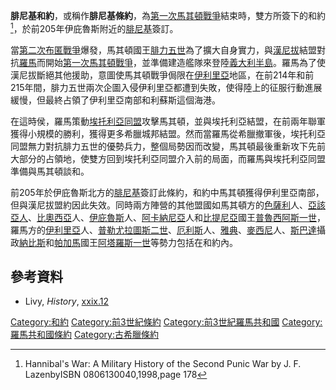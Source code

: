 '''腓尼基和約'''，或稱作'''腓尼基條約'''，為[[第一次馬其頓戰爭|第一次馬其頓戰爭]]結束時，雙方所簽下的和約<ref>Hannibal's War: A Military History of the Second Punic War by J. F. LazenbyISBN 0806130040,1998,page 178</ref>，於前205年伊庇魯斯附近的[[腓尼基_(希臘)|腓尼基]]簽訂。

當[[第二次布匿戰爭|第二次布匿戰爭]]爆發，馬其頓國王[[腓力五世_(馬其頓)|腓力五世]]為了擴大自身實力，與[[漢尼拔|漢尼拔]]結盟對抗[[羅馬共和國|羅馬]]而開始[[第一次馬其頓戰爭|第一次馬其頓戰爭]]，並準備建造艦隊來登陸[[義大利半島|義大利半島]]。羅馬為了使漢尼拔斷絕其他援助，意圖使馬其頓戰爭侷限在[[伊利里亞|伊利里亞]]地區，在前214年和前215年間，腓力五世兩次企圖入侵伊利里亞都遭到失敗，使得陸上的征服行動進展緩慢，但最終占領了伊利里亞南部和利蘇斯這個海港。

在這時侯，羅馬策動[[埃托利亞同盟|埃托利亞同盟]]攻擊馬其頓，並與埃托利亞結盟，在前兩年聯軍獲得小規模的勝利，獲得更多希臘城邦結盟。然而當羅馬從希臘撤軍後，埃托利亞同盟無力對抗腓力五世的優勢兵力，整個局勢因而改變，馬其頓最後重新攻下先前大部分的占領地，使雙方回到埃托利亞同盟介入前的局面，而羅馬與埃托利亞同盟準備與馬其頓談和。

前205年於伊庇魯斯北方的[[腓尼基_(希臘)|腓尼基]]簽訂此條約，和約中馬其頓獲得伊利里亞南部，但與漢尼拔盟約因此失效。同時兩方陣營的其他盟國如馬其頓方的[[色薩利|色薩利]]人、[[亞該亞人|亞該亞人]]、[[比奧西亞|比奧西亞]]人、[[伊庇魯斯|伊庇魯斯]]人、[[阿卡納尼亞|阿卡納尼亞]]人和[[比提尼亞|比提尼亞]]國王[[普魯西阿斯一世|普魯西阿斯一世]]，羅馬方的[[伊利里亞|伊利里亞]]人、[[普勒尤拉圖斯二世|普勒尤拉圖斯二世]]、[[厄利斯|厄利斯]]人、[[雅典|雅典]]、[[麥西尼|麥西尼]]人、[[斯巴達|斯巴達]]攝政[[納比斯|納比斯]]和[[帕加馬|帕加馬]]國王[[阿塔羅斯一世|阿塔羅斯一世]]等勢力包括在和約內。

==參考資料==
{{reflist}}
* Livy, ''History'', [http://www.gutenberg.org/files/12582/12582-h/12582-h.htm#c12 xxix.12] {{Wayback|url=http://www.gutenberg.org/files/12582/12582-h/12582-h.htm#c12 |date=20180214073304 }}

[[Category:和約|Category:和約]]
[[Category:前3世紀條約|Category:前3世紀條約]]
[[Category:前3世紀羅馬共和國|Category:前3世紀羅馬共和國]]
[[Category:羅馬共和國條約|Category:羅馬共和國條約]]
[[Category:古希臘條約|Category:古希臘條約]]